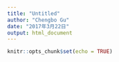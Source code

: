 ```yaml
---
title: "Untitled"
author: "Chengbo Gu"
date: "2017年3月22日"
output: html_document
---
```


```r
knitr::opts_chunk$set(echo = TRUE)
```
